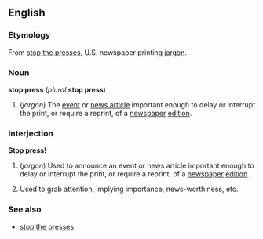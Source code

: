 ==English==
=== Etymology ===
From [[stop the presses]], U.S. newspaper printing [[jargon]].

=== Noun ===
'''stop press''' (''plural'' '''stop press''')
# (''jargon'') The [[event]] or [[news article]] important enough to delay or interrupt the print, or require a reprint, of a [[newspaper]] [[edition]].

=== Interjection ===
'''Stop press!'''
# (''jargon'') Used to announce an event or news article important enough to delay or interrupt the print, or require a reprint, of a [[newspaper]] [[edition]].
# {{idiom}} Used to grab attention, implying importance, news-worthiness, etc.

===See also===
*[[stop the presses]]